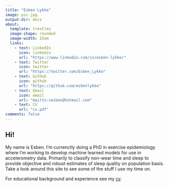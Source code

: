 ```yaml
---
title: "Esben Lykke"
image: pic.jpg
output-dir: docs
about:
  template: trestles
  image-shape: rounded
  image-width: 15em
  links:
    - text: LinkedIn
      icon: linkedin
      url: "https://www.linkedin.com/in/esben-lykke/"
    - text: Twitter
      icon: twitter
      url: "https://twitter.com/Esben_Lykke"
    - text: GitHub
      icon: github
      url: "https://github.com/esbenlykke"
    - text: Email
      icon: email
      url: "mailto:sesben@hotmail.com"
    - text: CV
      url: "cv.pdf"
comments: false
---
```


## Hi!

My name is Esben. I'm currenctly doing a PhD in exercise epidemiology where I’m working to develop machine learned models for use in accelerometry data. Primarily to classify non-wear time and sleep to provide objective and robust estimates of sleep quality on population basis. 
Take a look around this site to see some of the stuff I use my time on.

For educational background and experience see my [cv]().
